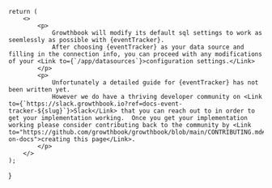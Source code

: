 
    return (
        <>
            <p>
                Growthbook will modify its default sql settings to work as seemlessly as possible with {eventTracker}.  
                After choosing {eventTracker} as your data source and filling in the connection info, you can proceed with any modifications of your <Link to={`/app/datasources`}>configuration settings.</Link>
            </p>
            <p>    
                Unfortunately a detailed guide for {eventTracker} has not been written yet. 
                However we do have a thriving developer community on <Link to={`https://slack.growthbook.io?ref=docs-event-tracker-${slug}`}>Slack</Link> that you can reach out to in order to get your implementation working.  Once you get your implementation working please consider contributing back to the community by <Link to="https://github.com/growthbook/growthbook/blob/main/CONTRIBUTING.md#working-on-docs">creating this page</Link>. 
            </p>
        </>
    );
}
